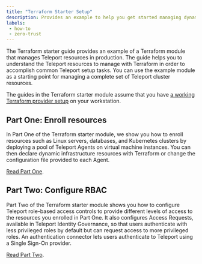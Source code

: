 ```yaml
---
title: "Terraform Starter Setup"
description: Provides an example to help you get started managing dynamic resources in a Teleport cluster using Terraform.
labels:
 - how-to
 - zero-trust
---
```


The Terraform starter guide provides an example of a Terraform module that
manages Teleport resources in production. The guide helps you to understand the
Teleport resources to manage with Terraform in order to accomplish common
Teleport setup tasks. You can use the example module as a starting point for
managing a complete set of Teleport cluster resources.

The guides in the Terraform starter module assume that you have [a working Terraform provider setup](../terraform-provider/terraform-provider.mdx) on your workstation.

## Part One: Enroll resources

In Part One of the Terraform starter module, we show you how to enroll resources
such as Linux servers, databases, and Kubernetes clusters by deploying a pool of
Teleport Agents on virtual machine instances. You can then declare dynamic
infrastructure resources with Terraform or change the configuration file
provided to each Agent.

[Read Part One](enroll-resources.mdx).

## Part Two: Configure RBAC

Part Two of the Terraform starter module shows you how to configure Teleport
role-based access controls to provide different levels of access to the
resources you enrolled in Part One. It also configures Access Requests,
available in Teleport Identity Governance, so that users authenticate with less privileged
roles by default but can request access to more privileged roles. An
authentication connector lets users authenticate to Teleport using a Single
Sign-On provider.

[Read Part Two](rbac.mdx).

